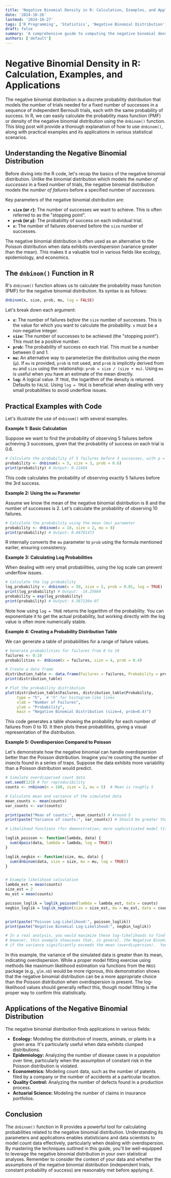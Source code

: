 ```yaml
---
title: 'Negative Binomial Density in R: Calculation, Examples, and Applications'
date: '2024-10-26'
lastmod: '2024-10-27'
tags: ['R Programming', 'Statistics', 'Negative Binomial Distribution', 'Density Calculation', 'Probability', 'Data Analysis', 'R Stats']
draft: false
summary: 'A comprehensive guide to computing the negative binomial density in R, covering the dbinom.neg function, its parameters, practical examples, and common applications in statistical modeling.'
authors: ['default']
---
```


# Negative Binomial Density in R: Calculation, Examples, and Applications

The negative binomial distribution is a discrete probability distribution that models the number of trials needed for a fixed number of successes in a sequence of independent Bernoulli trials, each with the same probability of success. In R, we can easily calculate the probability mass function (PMF) or density of the negative binomial distribution using the `dnbinom()` function. This blog post will provide a thorough explanation of how to use `dnbinom()`, along with practical examples and its applications in various statistical scenarios.

## Understanding the Negative Binomial Distribution

Before diving into the R code, let's recap the basics of the negative binomial distribution. Unlike the binomial distribution which models the *number of successes* in a fixed number of trials, the negative binomial distribution models the *number of failures* before a specified number of *successes*.

Key parameters of the negative binomial distribution are:

*   **`size` (or `r`):** The number of successes we want to achieve.  This is often referred to as the "stopping point".
*   **`prob` (or `p`):** The probability of success on each individual trial.
*   **`x`:** The number of failures observed before the `size` number of successes.

The negative binomial distribution is often used as an alternative to the Poisson distribution when data exhibits overdispersion (variance greater than the mean).  This makes it a valuable tool in various fields like ecology, epidemiology, and economics.

## The `dnbinom()` Function in R

R's `dnbinom()` function allows us to calculate the probability mass function (PMF) for the negative binomial distribution. Its syntax is as follows:

```R
dnbinom(x, size, prob, mu, log = FALSE)
```

Let's break down each argument:

*   **`x`:**  The number of failures *before* the `size` number of successes.  This is the value for which you want to calculate the probability.  `x` must be a non-negative integer.
*   **`size`:** The number of successes to be achieved (the "stopping point").  This must be a positive number.
*   **`prob`:** The probability of success on each trial.  This must be a number between 0 and 1.
*   **`mu`:** An alternative way to parameterize the distribution using the *mean* (μ). If `mu` is provided, `prob` is not used, and `prob` is implicitly derived from `mu` and `size` using the relationship: `prob = size / (size + mu)`.  Using `mu` is useful when you have an estimate of the mean directly.
*   **`log`:** A logical value. If `TRUE`, the logarithm of the density is returned.  Defaults to `FALSE`.  Using `log = TRUE` is beneficial when dealing with very small probabilities to avoid underflow issues.

## Practical Examples with Code

Let's illustrate the use of `dnbinom()` with several examples.

**Example 1: Basic Calculation**

Suppose we want to find the probability of observing 5 failures before achieving 3 successes, given that the probability of success on each trial is 0.6.

```R
# Calculate the probability of 5 failures before 3 successes, with p = 0.6
probability <- dnbinom(x = 5, size = 3, prob = 0.6)
print(probability) # Output: 0.11664
```

This code calculates the probability of observing exactly 5 failures before the 3rd success.

**Example 2: Using the `mu` Parameter**

Assume we know the mean of the negative binomial distribution is 8 and the number of successes is 2.  Let's calculate the probability of observing 10 failures.

```R
# Calculate the probability using the mean (mu) parameter
probability <- dnbinom(x = 10, size = 2, mu = 8)
print(probability) # Output: 0.04701473
```

R internally converts the `mu` parameter to `prob` using the formula mentioned earlier, ensuring consistency.

**Example 3: Calculating Log Probabilities**

When dealing with very small probabilities, using the log scale can prevent underflow issues.

```R
# Calculate the log probability
log_probability <- dnbinom(x = 50, size = 5, prob = 0.01, log = TRUE)
print(log_probability) # Output: -14.25684
probability = exp(log_probability)
print(probability) # Output: 4.567136e-07
```

Note how using `log = TRUE` returns the logarithm of the probability.  You can exponentiate it to get the actual probability, but working directly with the log value is often more numerically stable.

**Example 4:  Creating a Probability Distribution Table**

We can generate a table of probabilities for a range of failure values.

```R
# Generate probabilities for failures from 0 to 10
failures <- 0:10
probabilities <- dnbinom(x = failures, size = 4, prob = 0.4)

# Create a data frame
distribution_table <- data.frame(Failures = failures, Probability = probabilities)
print(distribution_table)

# Plot the probability distribution
plot(distribution_table$Failures, distribution_table$Probability,
     type = "h",  # "h" for histogram-like lines
     xlab = "Number of Failures",
     ylab = "Probability",
     main = "Negative Binomial Distribution (size=4, prob=0.4)")
```

This code generates a table showing the probability for each number of failures from 0 to 10.  It then plots these probabilities, giving a visual representation of the distribution.

**Example 5: Overdispersion Compared to Poisson**

Let's demonstrate how the negative binomial can handle overdispersion better than the Poisson distribution. Imagine you're counting the number of insects found in a series of traps.  Suppose the data exhibits more variability than a Poisson distribution would predict.

```R
# Simulate overdispersed count data
set.seed(123) # for reproducibility
counts <- rnbinom(n = 100, size = 2, mu = 5)  # Mean is roughly 5

# Calculate mean and variance of the simulated data
mean_counts <- mean(counts)
var_counts <- var(counts)

print(paste("Mean of counts:", mean_counts)) # Around 5
print(paste("Variance of counts:", var_counts)) # Should be greater than the mean

# Likelihood functions (for demonstration; more sophisticated model fitting would be needed)

loglik_poisson <- function(lambda, data) {
  sum(dpois(data, lambda = lambda, log = TRUE))
}

loglik_negbin <- function(size, mu, data) {
  sum(dnbinom(data, size = size, mu = mu, log = TRUE))
}


# Example likelihood calculation
lambda_est = mean(counts)
size_est = 2
mu_est = mean(counts)

poisson_loglik = loglik_poisson(lambda = lambda_est, data = counts)
negbin_loglik = loglik_negbin(size = size_est, mu = mu_est, data = counts)


print(paste("Poisson Log-Likelihood:", poisson_loglik))
print(paste("Negative Binomial Log-Likelihood:", negbin_loglik))

# In a real analysis, you would maximize these log-likelihoods to find the best parameter estimates.
# However, this example showcases that, in general, the Negative Binomial will likely fit the data better
# if the variance significantly exceeds the mean (overdispersion).  You'd typically use functions like `glm.nb` from the `MASS` package for model fitting.
```

In this example, the variance of the simulated data is greater than its mean, indicating overdispersion. While a proper model fitting exercise using methods like maximum likelihood estimation via functions from the `MASS` package (e.g., `glm.nb`) would be more rigorous, this demonstration shows that the negative binomial distribution can be a more appropriate choice than the Poisson distribution when overdispersion is present. The log-likelihood values should generally reflect this, though model fitting is the proper way to confirm this statistically.

## Applications of the Negative Binomial Distribution

The negative binomial distribution finds applications in various fields:

*   **Ecology:** Modeling the distribution of insects, animals, or plants in a given area. It's particularly useful when data exhibits clumped distributions.
*   **Epidemiology:** Analyzing the number of disease cases in a population over time, particularly when the assumption of constant risk in the Poisson distribution is violated.
*   **Econometrics:**  Modeling count data, such as the number of patents filed by a company or the number of accidents at a particular location.
*   **Quality Control:**  Analyzing the number of defects found in a production process.
*   **Actuarial Science:**  Modeling the number of claims in insurance portfolios.

## Conclusion

The `dnbinom()` function in R provides a powerful tool for calculating probabilities related to the negative binomial distribution.  Understanding its parameters and applications enables statisticians and data scientists to model count data effectively, particularly when dealing with overdispersion. By mastering the techniques outlined in this guide, you'll be well-equipped to leverage the negative binomial distribution in your own statistical analyses. Remember to consider the context of your data and whether the assumptions of the negative binomial distribution (independent trials, constant probability of success) are reasonably met before applying it.